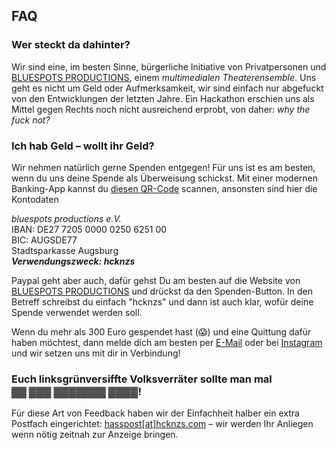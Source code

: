 ## FAQ

### Wer steckt da dahinter?

Wir sind eine, im besten Sinne, bürgerliche Initiative von Privatpersonen und [BLUESPOTS PRODUCTIONS](https://bluespotsproductions.de/), einem *multimedialen Theaterensemble*. Uns geht es nicht um Geld oder Aufmerksamkeit, wir sind einfach nur abgefuckt von den Entwicklungen der letzten Jahre. Ein Hackathon erschien uns als Mittel gegen Rechts noch nicht ausreichend erprobt, von daher: *why the fuck not?*

### Ich hab Geld – wollt ihr Geld?

Wir nehmen natürlich gerne Spenden entgegen! Für uns ist es am besten, wenn du uns deine Spende als Überweisung schickst. Mit einer modernen Banking-App kannst du [diesen QR-Code](qr.png) scannen, ansonsten sind hier die Kontodaten

_bluespots productions e.V._  
IBAN: DE27 7205 0000 0250 6251 00   
BIC: AUGSDE77  
Stadtsparkasse Augsburg  
**_Verwendungszweck: hcknzs_**

Paypal geht aber auch, dafür gehst Du am besten auf die Website von [BLUESPOTS PRODUCTIONS](https://bluespotsproductions.de/) und drückst da den Spenden-Button. In den Betreff schreibst du einfach "hcknzs" und dann ist auch klar, wofür deine Spende verwendet werden soll.

Wenn du mehr als 300 Euro gespendet hast (😱) und eine Quittung dafür haben möchtest, dann melde dich am besten per [E-Mail](mailto:ping@hcknzs.com) oder bei [Instagram](https://www.instagram.com/hck.nzs/) und wir setzen uns mit dir in Verbindung! 

### Euch linksgrünversiffte Volksverräter sollte man mal ▓▓&nbsp;▓▓▓&nbsp;▓▓▓▓▓▓▓&nbsp;▓▓▓▓!

Für diese Art von Feedback haben wir der Einfachheit halber ein extra Postfach eingerichtet: [hasspost[at]hcknzs.com](mailto:hasspost[at]hcknzs.com) – wir werden Ihr Anliegen wenn nötig zeitnah zur Anzeige bringen.